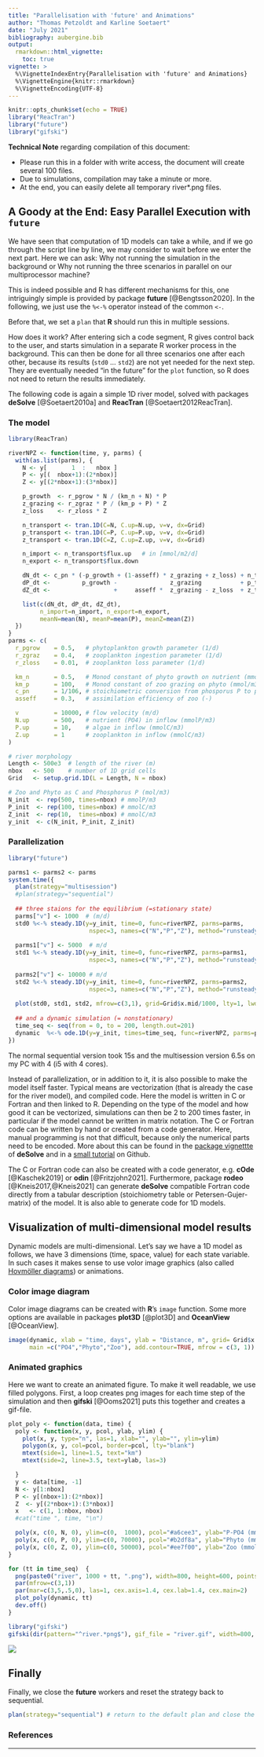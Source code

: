```yaml
---
title: "Parallelisation with 'future' and Animations"
author: "Thomas Petzoldt and Karline Soetaert"
date: "July 2021"
bibliography: aubergine.bib
output: 
  rmarkdown::html_vignette:
    toc: true
vignette: >
  %\VignetteIndexEntry{Parallelisation with 'future' and Animations}
  %\VignetteEngine{knitr::rmarkdown}
  %\VignetteEncoding{UTF-8} 
---
```



```r
knitr::opts_chunk$set(echo = TRUE)
library("ReacTran")
library("future")
library("gifski")
```


**Technical Note** regarding compilation of this document:

* Please run this in a folder with write access, the document will create several 100 files.
* Due to simulations, compilation may take a minute or more.
* At the end, you can easily delete all temporary river*.png files.

## A Goody at the End: Easy Parallel Execution with `future`

We have seen that computation of 1D models can take a while, and if we go through the script line by
line, we may consider to wait before we enter the next part. Here we can ask: Why not running the simulation in the background or Why not running the three scenarios in parallel on our multiprocessor machine? 

This is indeed possible and R has different mechanisms for this, one intriguingly 
simple is provided by package **future** [@Bengtsson2020]. In the following, we 
just use the `%<-%` operator instead of the common `<-`.

Before that, we set a `plan` that **R** should run this in multiple sessions.

How does it work? After entering sich a code segment, R gives control back to the user,
and starts simulation in a separate R worker process in the background.
This can then be done for all three scenarios one after each other, because its results (`std0` ... `std2`) are not yet needed for the next step. They are eventually needed "in the future" for the `plot` function, so R does not need to return the results immediately.

The following code is again a simple 1D river model, solved with packages **deSolve** [@Soetaert2010a] and **ReacTran** [@Soetaert2012ReacTran].

### The model

```r
library(ReacTran)

riverNPZ <- function(time, y, parms) {
  with(as.list(parms), {
    N <- y[       1  :   nbox ]
    P <- y[(  nbox+1):(2*nbox)]
    Z <- y[(2*nbox+1):(3*nbox)]

    p_growth  <- r_pgrow * N / (km_n + N) * P
    z_grazing <- r_zgraz * P / (km_p + P) * Z
    z_loss    <- r_zloss * Z

    n_transport <- tran.1D(C=N, C.up=N.up, v=v, dx=Grid)
    p_transport <- tran.1D(C=P, C.up=P.up, v=v, dx=Grid)
    z_transport <- tran.1D(C=Z, C.up=Z.up, v=v, dx=Grid)

    n_import <- n_transport$flux.up   # in [mmol/m2/d]
    n_export <- n_transport$flux.down

    dN_dt <- c_pn * (-p_growth + (1-asseff) * z_grazing + z_loss) + n_transport$dC
    dP_dt <-         p_growth -               z_grazing           + p_transport$dC
    dZ_dt <-                  +     asseff *  z_grazing - z_loss  + z_transport$dC

    list(c(dN_dt, dP_dt, dZ_dt),
         n_import=n_import, n_export=n_export,
         meanN=mean(N), meanP=mean(P), meanZ=mean(Z))
  })
}
parms <- c(
  r_pgrow    = 0.5,   # phytoplankton growth parameter (1/d)
  r_zgraz    = 0.4,   # zooplankton ingestion parameter (1/d)
  r_zloss    = 0.01,  # zooplankton loss parameter (1/d)

  km_n       = 0.5,   # Monod constant of phyto growth on nutrient (mmol/m3)
  km_p       = 100,   # Monod constant of zoo grazing on phyto (mmol/m3)
  c_pn       = 1/106, # stoichiometric conversion from phosporus P to phyto C (P:C)
  asseff     = 0.3,   # assimilation efficiency of zoo (-)

  v          = 10000, # flow velocity (m/d)
  N.up       = 500,   # nutrient (PO4) in inflow (mmolP/m3)
  P.up       = 10,    # algae in inflow (mmolC/m3)
  Z.up       = 1      # zooplankton in inflow (mmolC/m3)
)

# river morphology
Length <- 500e3  # length of the river (m)
nbox   <- 500    # number of 1D grid cells
Grid   <- setup.grid.1D(L = Length, N = nbox)

# Zoo and Phyto as C and Phosphorus P (mol/m3)
N_init  <- rep(500, times=nbox) # mmolP/m3
P_init  <- rep(100, times=nbox) # mmolC/m3
Z_init  <- rep(10,  times=nbox) # mmolC/m3
y_init  <- c(N_init, P_init, Z_init)
```

### Parallelization

```r
library("future")

parms1 <- parms2 <- parms
system.time({
  plan(strategy="multisession")
  #plan(strategy="sequential")
  
  ## three staions for the equilibrium (=stationary state)
  parms["v"] <- 1000  # (m/d)
  std0 %<-% steady.1D(y=y_init, time=0, func=riverNPZ, parms=parms,
                       nspec=3, names=c("N","P","Z"), method="runsteady")
  
  parms1["v"] <- 5000  # m/d
  std1 %<-% steady.1D(y=y_init, time=0, func=riverNPZ, parms=parms1,
                       nspec=3, names=c("N","P","Z"), method="runsteady")
  
  parms2["v"] <- 10000 # m/d
  std2 %<-% steady.1D(y=y_init, time=0, func=riverNPZ, parms=parms2,
                       nspec=3, names=c("N","P","Z"), method="runsteady")
  
  plot(std0, std1, std2, mfrow=c(3,1), grid=Grid$x.mid/1000, lty=1, lwd=2, xlab="km")
  
  ## and a dynamic simulation (= nonstationary)
  time_seq <- seq(from = 0, to = 200, length.out=201)
  dynamic  %<-% ode.1D(y=y_init, times=time_seq, func=riverNPZ, parms=parms, nspec=3)
})
```

The normal sequential version took 15s and the multisession version 6.5s on my PC with 4 (i5 with 4 cores).

Instead of parallelization, or in addition to it, it is also possible to make the model itself faster.
Typical means are vectorization (that is already the case for the river model), and
compiled code. Here the model is written in C or Fortran and then linked to R.
Depending on the type of the model and how good it can be vectorized, simulations
can then be 2 to 200 times faster, in particular if the model cannot be written
in matrix notation. The C or Fortran code can be written by hand or created
from a code generator. Here, manual programming is not that difficult, because
only the numerical parts need to be encoded. More about this can be found in the
[package vignettte](https://cran.r-project.org/web/packages/deSolve/vignettes/compiledCode.pdf)
of **deSolve** and in a 
[small tutorial](https://tpetzoldt.github.io/deSolve-compiled/deSolve-compiled.html) on Github.

The C or Fortran code can also be created with a code generator, e.g. **cOde** [@Kaschek2019] or
**odin** [@Fritzjohn2021]. Furthermore, package **rodeo** [@Kneis2017,@Kneis2021] can 
generate **deSolve** compatible Fortran code directly from a tabular description 
(stoichiometry table or Petersen-Gujer-matrix) of the model. It is also able to
generate code for 1D models.

## Visualization of multi-dimensional model results

Dynamic models are multi-dimensional. Let's say we have a 1D model as follows, we
have 3 dimensions (time, space, value) for each state variable. In such cases it makes
sense to use volor image graphics (also called [Hovmöller diagrams](https://en.wikipedia.org/wiki/Hovm%C3%B6ller_diagram))
or animations. 

### Color image diagram

Color image diagrams can be created with **R**'s `image` function. Some more options
are available in packages **plot3D** [@plot3D] and **OceanView** [@OceanView].

```r
image(dynamic, xlab = "time, days", ylab = "Distance, m", grid= Grid$x.mid,
      main =c("PO4","Phyto","Zoo"), add.contour=TRUE, mfrow = c(3, 1)) 
```

### Animated graphics

Here we want to create an animated figure. To make it well readable, we use 
filled polygons. First, a loop creates png images for each time step of the simulation
and then **gifski** [@Ooms2021] puts this together and creates a gif-file.

```r
plot_poly <- function(data, time) {
  poly <- function(x, y, pcol, ylab, ylim) {
    plot(x, y, type="n", las=1, xlab="", ylab="", ylim=ylim)
    polygon(x, y, col=pcol, border=pcol, lty="blank")
    mtext(side=1, line=1.5, text="km")
    mtext(side=2, line=3.5, text=ylab, las=3)

  }
  y <- data[time, -1]
  N <- y[1:nbox]
  P <- y[(nbox+1):(2*nbox)]
  Z  <- y[(2*nbox+1):(3*nbox)]
  x   <- c(1, 1:nbox, nbox)
  #cat("time ", time, "\n")

  poly(x, c(0, N, 0), ylim=c(0,  1000), pcol="#a6cee3", ylab="P-PO4 (mmol/m3)")
  poly(x, c(0, P, 0), ylim=c(0, 70000), pcol="#b2df8a", ylab="Phyto (mmol/m3)")
  poly(x, c(0, Z, 0), ylim=c(0, 50000), pcol="#ee7f00", ylab="Zoo (mmol/m3)")
}

for (tt in time_seq)  {
  png(paste0("river", 1000 + tt, ".png"), width=800, height=600, pointsize = 18)
  par(mfrow=c(3,1))
  par(mar=c(3,5,.5,0), las=1, cex.axis=1.4, cex.lab=1.4, cex.main=2)
  plot_poly(dynamic, tt)
  dev.off()
}

library("gifski")
gifski(dir(pattern="^river.*png$"), gif_file = "river.gif", width=800, height=600, delay=1/25)
```
![](river.gif)

## Finally

Finally, we close the **future** workers and reset the strategy back to sequential.


```r
plan(strategy="sequential") # return to the default plan and close the workers
```



### References

<div id="refs"></div>

---- 

